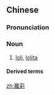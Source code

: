 {{also|萝莉}}
==Chinese==
{{zh-forms|s=萝莉}}

===Pronunciation===
{{zh-pron
|m=luólì
|c=lo4 lei6
|cat=n
}}

===Noun===
{{zh-noun}}

# [[loli]], [[lolita]] {{gloss|a young girl who is sexually alluring}}

====Derived terms====
{{zh-der|蘿莉控}}

[[zh:蘿莉]]